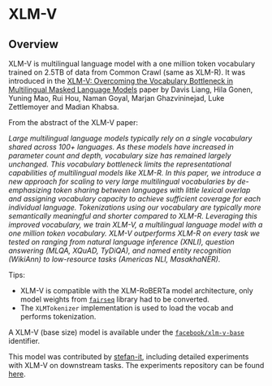 <!--Copyright 2023 The HuggingFace Team. All rights reserved.

Licensed under the Apache License, Version 2.0 (the "License"); you may not use this file except in compliance with
the License. You may obtain a copy of the License at

http://www.apache.org/licenses/LICENSE-2.0

Unless required by applicable law or agreed to in writing, software distributed under the License is distributed on
an "AS IS" BASIS, WITHOUT WARRANTIES OR CONDITIONS OF ANY KIND, either express or implied. See the License for the
specific language governing permissions and limitations under the License.
-->

# XLM-V

## Overview

XLM-V is multilingual language model with a one million token vocabulary trained on 2.5TB of data from Common Crawl (same as XLM-R).
It was introduced in the [XLM-V: Overcoming the Vocabulary Bottleneck in Multilingual Masked Language Models](https://arxiv.org/abs/2301.10472)
paper by Davis Liang, Hila Gonen, Yuning Mao, Rui Hou, Naman Goyal, Marjan Ghazvininejad, Luke Zettlemoyer and Madian Khabsa.

From the abstract of the XLM-V paper:

*Large multilingual language models typically rely on a single vocabulary shared across 100+ languages.
As these models have increased in parameter count and depth, vocabulary size has remained largely unchanged.
This vocabulary bottleneck limits the representational capabilities of multilingual models like XLM-R.
In this paper, we introduce a new approach for scaling to very large multilingual vocabularies by
de-emphasizing token sharing between languages with little lexical overlap and assigning vocabulary capacity
to achieve sufficient coverage for each individual language. Tokenizations using our vocabulary are typically
more semantically meaningful and shorter compared to XLM-R. Leveraging this improved vocabulary, we train XLM-V,
a multilingual language model with a one million token vocabulary. XLM-V outperforms XLM-R on every task we
tested on ranging from natural language inference (XNLI), question answering (MLQA, XQuAD, TyDiQA), and
named entity recognition (WikiAnn) to low-resource tasks (Americas NLI, MasakhaNER).*

Tips:

- XLM-V is compatible with the XLM-RoBERTa model architecture, only model weights from [`fairseq`](https://github.com/facebookresearch/fairseq)
  library had to be converted.
- The `XLMTokenizer` implementation is used to load the vocab and performs tokenization.

A XLM-V (base size) model is available under the [`facebook/xlm-v-base`](https://huggingface.co/facebook/xlm-v-base) identifier.

This model was contributed by [stefan-it](https://huggingface.co/stefan-it), including detailed experiments with XLM-V on downstream tasks.
The experiments repository can be found [here](https://github.com/stefan-it/xlm-v-experiments).
